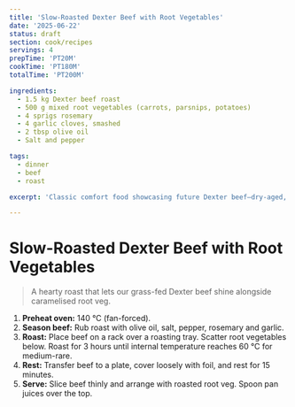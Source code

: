 ```yaml
---
title: 'Slow-Roasted Dexter Beef with Root Vegetables'
date: '2025-06-22'
status: draft
section: cook/recipes
servings: 4
prepTime: 'PT20M'
cookTime: 'PT180M'
totalTime: 'PT200M'

ingredients:
  - 1.5 kg Dexter beef roast
  - 500 g mixed root vegetables (carrots, parsnips, potatoes)
  - 4 sprigs rosemary
  - 4 garlic cloves, smashed
  - 2 tbsp olive oil
  - Salt and pepper

tags:
  - dinner
  - beef
  - roast

excerpt: 'Classic comfort food showcasing future Dexter beef—dry-aged, grass-fed and paired with seasonal root veg.'

---
```


# Slow-Roasted Dexter Beef with Root Vegetables

> A hearty roast that lets our grass-fed Dexter beef shine alongside caramelised root veg.

1. **Preheat oven:** 140 °C (fan-forced).
2. **Season beef:** Rub roast with olive oil, salt, pepper, rosemary and garlic.
3. **Roast:** Place beef on a rack over a roasting tray. Scatter root vegetables below. Roast for 3 hours until internal temperature reaches 60 °C for medium-rare.
4. **Rest:** Transfer beef to a plate, cover loosely with foil, and rest for 15 minutes.
5. **Serve:** Slice beef thinly and arrange with roasted root veg. Spoon pan juices over the top.
